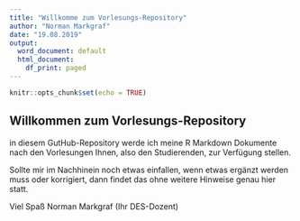 ```yaml
---
title: "Willkomme zum Vorlesungs-Repository"
author: "Norman Markgraf"
date: "19.08.2019"
output:
  word_document: default
  html_document:
    df_print: paged
---
```


```r
knitr::opts_chunk$set(echo = TRUE)
```

## Willkommen zum Vorlesungs-Repository

in diesem GutHub-Repository werde ich meine R Markdown Dokumente nach den Vorlesungen Ihnen, also den Studierenden, zur Verfügung stellen.

Sollte mir im Nachhinein noch etwas einfallen,  wenn etwas ergänzt werden muss oder korrigiert, dann findet das ohne weitere Hinweise genau hier statt.

Viel Spaß
Norman Markgraf
(Ihr DES-Dozent)